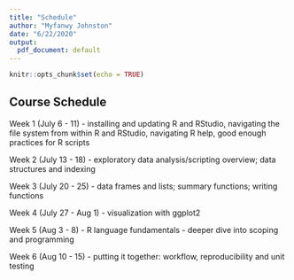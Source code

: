```yaml
---
title: "Schedule"
author: "Myfanwy Johnston"
date: "6/22/2020"
output:
  pdf_document: default
---
```


```r
knitr::opts_chunk$set(echo = TRUE)
```

## Course Schedule

Week 1 (July 6 - 11)
 - installing and updating R and RStudio, navigating the file system from within R and RStudio, navigating R help, good enough practices for R scripts

Week 2 (July 13 - 18)
 - exploratory data analysis/scripting overview; data structures and indexing

Week 3 (July 20 - 25)
 - data frames and lists; summary functions; writing functions

Week 4 (July 27 - Aug 1)
 - visualization with ggplot2

Week 5 (Aug 3 - 8)
 - R language fundamentals - deeper dive into scoping and programming

Week 6 (Aug 10 - 15)
 - putting it together: workflow, reproducibility and unit testing



